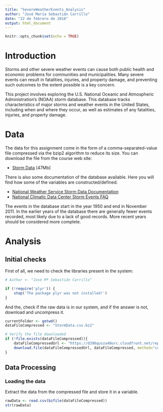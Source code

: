 ```yaml
---
title: "SevereWeatherEvents_Analysis"
author: "José María Sebastián Carrillo"
date: "22 de febrero de 2018"
output: html_document
---
```


```r
knitr::opts_chunk$set(echo = TRUE)
```
# Introduction

Storms and other severe weather events can cause both public health and economic problems for communities and municipalities. Many severe events can result in fatalities, injuries, and property damage, and preventing such outcomes to the extent possible is a key concern.

This project involves exploring the U.S. National Oceanic and Atmospheric Administration's (NOAA) storm database. This database tracks characteristics of major storms and weather events in the United States, including when and where they occur, as well as estimates of any fatalities, injuries, and property damage.

# Data

The data for this assignment come in the form of a comma-separated-value file compressed via the bzip2 algorithm to reduce its size. You can download the file from the course web site:

* [Storm Data](https://d396qusza40orc.cloudfront.net/repdata%2Fdata%2FStormData.csv.bz2 "StormData.csv.bz2") [47Mb]

There is also some documentation of the database available. Here you will find how some of the variables are constructed/defined.

* [National Weather Service Storm Data Documentation](https://d396qusza40orc.cloudfront.net/repdata%2Fpeer2_doc%2Fpd01016005curr.pdf "pd01016005curr.pdf")
* [National Climatic Data Center Storm Events FAQ](https://d396qusza40orc.cloudfront.net/repdata%2Fpeer2_doc%2FNCDC%20Storm%20Events-FAQ%20Page.pdf "FNCDC_Storm_Events-FAQ_Page.pdf")

The events in the database start in the year 1950 and end in November 2011. In the earlier years of the database there are generally fewer events recorded, most likely due to a lack of good records. More recent years should be considered more complete.


# Analysis

## Initial checks

First of all, we need to check the libraries present in the system:
```r
# Author <- "José Mª Sebastián Carrillo"

if (!require('plyr')) {
    stop('The package plyr was not installed!')
}
```


And the, check if the raw data is in our system, and if the answer is not, download and uncompress it.

```r
currentFolder <- getwd()
dataFileCompressed <- "StormData.csv.bz2"

# Verify the file downloaded
if (!file.exists(dataFileCompressed)){
    dataFileCompressedUrl <- "https://d396qusza40orc.cloudfront.net/repdata%2Fdata%2FStormData.csv.bz2"
    download.file(dataFileCompressedUrl, dataFileCompressed, method="curl")
}
```

## Data Processing

### Loading the data

Extract the data from the compressed file and store it in a variable.
```r
rawData <- read.csv(bzfile(dataFileCompressed))
str(rawData)
```
